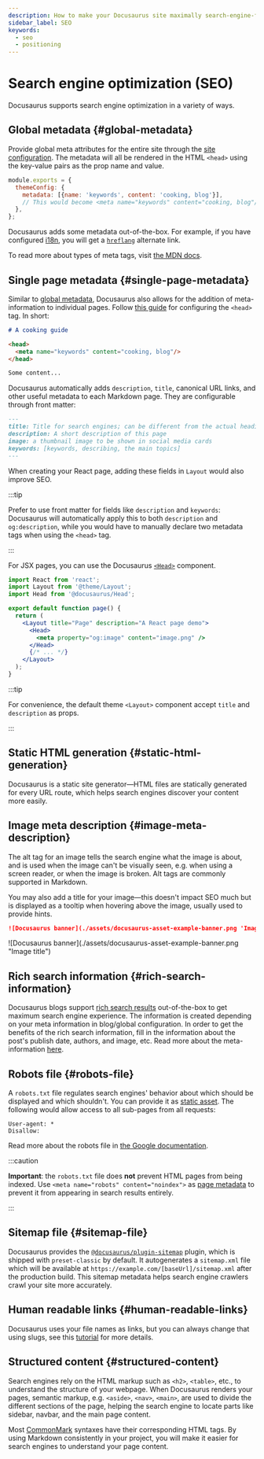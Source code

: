 ```yaml
---
description: How to make your Docusaurus site maximally search-engine-friendly.
sidebar_label: SEO
keywords:
  - seo
  - positioning
---
```


# Search engine optimization (SEO)


Docusaurus supports search engine optimization in a variety of ways.

## Global metadata {#global-metadata}

Provide global meta attributes for the entire site through the [site configuration](./configuration.mdx#site-metadata). The metadata will all be rendered in the HTML `<head>` using the key-value pairs as the prop name and value.

```js title="docusaurus.config.js"
module.exports = {
  themeConfig: {
    metadata: [{name: 'keywords', content: 'cooking, blog'}],
    // This would become <meta name="keywords" content="cooking, blog"/> in the generated HTML
  },
};
```

Docusaurus adds some metadata out-of-the-box. For example, if you have configured [i18n](./i18n/i18n-introduction.mdx), you will get a [`hreflang`](https://developers.google.com/search/docs/advanced/crawling/localized-versions) alternate link.

To read more about types of meta tags, visit [the MDN docs](https://developer.mozilla.org/en-US/docs/Web/HTML/Element/meta).

## Single page metadata {#single-page-metadata}

Similar to [global metadata](#global-metadata), Docusaurus also allows for the addition of meta-information to individual pages. Follow [this guide](./guides/markdown-features/markdown-features-head-metadata.mdx) for configuring the `<head>` tag. In short:

```md title="my-markdown-page.md"
# A cooking guide

<head>
  <meta name="keywords" content="cooking, blog"/>
</head>

Some content...
```

Docusaurus automatically adds `description`, `title`, canonical URL links, and other useful metadata to each Markdown page. They are configurable through front matter:

```md
---
title: Title for search engines; can be different from the actual heading
description: A short description of this page
image: a thumbnail image to be shown in social media cards
keywords: [keywords, describing, the main topics]
---
```

When creating your React page, adding these fields in `Layout` would also improve SEO.

:::tip

Prefer to use front matter for fields like `description` and `keywords`: Docusaurus will automatically apply this to both `description` and `og:description`, while you would have to manually declare two metadata tags when using the `<head>` tag.

:::

For JSX pages, you can use the Docusaurus [`<Head>`](docusaurus-core.mdx#head) component.

```jsx title="my-react-page.jsx"
import React from 'react';
import Layout from '@theme/Layout';
import Head from '@docusaurus/Head';

export default function page() {
  return (
    <Layout title="Page" description="A React page demo">
      <Head>
        <meta property="og:image" content="image.png" />
      </Head>
      {/* ... */}
    </Layout>
  );
}
```

:::tip

For convenience, the default theme `<Layout>` component accept `title` and `description` as props.

:::

## Static HTML generation {#static-html-generation}

Docusaurus is a static site generator—HTML files are statically generated for every URL route, which helps search engines discover your content more easily.

## Image meta description {#image-meta-description}

The alt tag for an image tells the search engine what the image is about, and is used when the image can't be visually seen, e.g. when using a screen reader, or when the image is broken. Alt tags are commonly supported in Markdown.

You may also add a title for your image—this doesn't impact SEO much but is displayed as a tooltip when hovering above the image, usually used to provide hints.

```md
![Docusaurus banner](./assets/docusaurus-asset-example-banner.png 'Image title')
```

<BrowserWindow>
  ![Docusaurus banner](./assets/docusaurus-asset-example-banner.png "Image
  title")
</BrowserWindow>

## Rich search information {#rich-search-information}

Docusaurus blogs support [rich search results](https://search.google.com/test/rich-results) out-of-the-box to get maximum search engine experience. The information is created depending on your meta information in blog/global configuration. In order to get the benefits of the rich search information, fill in the information about the post's publish date, authors, and image, etc. Read more about the meta-information [here](./blog.mdx).

## Robots file {#robots-file}

A `robots.txt` file regulates search engines' behavior about which should be displayed and which shouldn't. You can provide it as [static asset](./static-assets.mdx). The following would allow access to all sub-pages from all requests:

```text title="static/robots.txt"
User-agent: *
Disallow:
```

Read more about the robots file in [the Google documentation](https://developers.google.com/search/docs/advanced/robots/intro).

:::caution

**Important**: the `robots.txt` file does **not** prevent HTML pages from being indexed. Use `<meta name="robots" content="noindex">` as [page metadata](#single-page-metadata) to prevent it from appearing in search results entirely.

:::

## Sitemap file {#sitemap-file}

Docusaurus provides the [`@docusaurus/plugin-sitemap`](./api/plugins/plugin-sitemap.mdx) plugin, which is shipped with `preset-classic` by default. It autogenerates a `sitemap.xml` file which will be available at `https://example.com/[baseUrl]/sitemap.xml` after the production build. This sitemap metadata helps search engine crawlers crawl your site more accurately.

## Human readable links {#human-readable-links}

Docusaurus uses your file names as links, but you can always change that using slugs, see this [tutorial](./guides/docs/docs-introduction.mdx#document-id) for more details.

## Structured content {#structured-content}

Search engines rely on the HTML markup such as `<h2>`, `<table>`, etc., to understand the structure of your webpage. When Docusaurus renders your pages, semantic markup, e.g. `<aside>`, `<nav>`, `<main>`, are used to divide the different sections of the page, helping the search engine to locate parts like sidebar, navbar, and the main page content.

Most [CommonMark](https://spec.commonmark.org/0.30/#atx-headings) syntaxes have their corresponding HTML tags. By using Markdown consistently in your project, you will make it easier for search engines to understand your page content.
